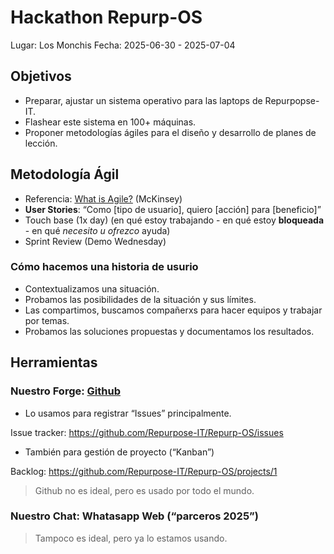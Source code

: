 # Hackathon Repurp-OS 

Lugar: Los Monchis
Fecha: 2025-06-30 - 2025-07-04

## Objetivos

* Preparar, ajustar un sistema operativo para las laptops de Repurpopse-IT.
* Flashear este sistema en 100+ máquinas.
* Proponer metodologías ágiles para el diseño y desarrollo de planes de lección.

## Metodología Ágil

* Referencia: [What is Agile?](https://www.mckinsey.com/featured-insights/mckinsey-explainers/what-is-agile) (McKinsey)
* **User Stories**: "Como [tipo de usuario], quiero [acción] para [beneficio]"
* Touch base (1x day) (en qué estoy trabajando - en qué estoy **bloqueada** - en qué _necesito u ofrezco_ ayuda)
* Sprint Review (Demo Wednesday)

### Cómo hacemos una historia de usurio

 * Contextualizamos una situación.
 * Probamos las posibilidades de la situación y sus límites. 
 * Las compartimos, buscamos compañerxs para hacer equipos y trabajar por temas. 
 * Probamos las soluciones propuestas y documentamos los resultados.

## Herramientas

### Nuestro Forge: [Github](https://github.com/Repurpose-IT/Repurp-OS)

* Lo usamos para registrar "Issues" principalmente.

Issue tracker: [https://github.com/Repurpose-IT/Repurp-OS/issues](https://github.com/Repurpose-IT/Repurp-OS/issues)

* También para gestión de proyecto ("Kanban")

Backlog: [https://github.com/Repurpose-IT/Repurp-OS/projects/1](https://github.com/Repurpose-IT/Repurp-OS/projects/1)
<!---Esta pagina no la encuentro---> 

> Github no es ideal, pero es usado por todo el mundo.

### Nuestro Chat: Whatasapp Web ("parceros 2025")

> Tampoco es ideal, pero ya lo estamos usando.


